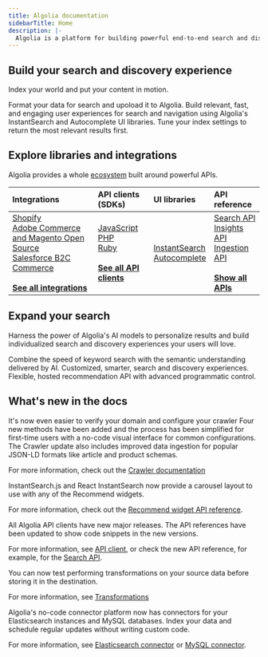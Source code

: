 ```yaml
---
title: Algolia documentation
sidebarTitle: Home
description: |-
  Algolia is a platform for building powerful end-to-end search and discovery solutions.
---
```



<CardGroup cols={3}>
  <Card title="What is Algolia?" href="/guides/getting-starterd/what-is-algolia/" img="/images/search-api.png" />

  <Card title="Try the interactive tutorial" href="https://www.algolia.com/doc/onboarding/" img="/images/interactive-tutorial.png" />

  <Card title="Algolia in three steps (video)" href="https://www.youtube.com/watch?v=yA4KISBv_88" img="/images/three-steps.png" />
</CardGroup>

## Build your search and discovery experience

Index your world and put your content in motion.

<CardGroup cols={3}>
  <Card title="Connect your data" href="/guides/sending-and-managing-data/send-and-update-your-data/" horizontal="true">
    Format your data for search and upoload it to Algolia.
  </Card>

  <Card title="Build your UI" href="https://www.algolia.com/doc/guides/building-search-ui/what-is-instantsearch/js/" horizontal="true">
    Build relevant, fast, and engaging user experiences for search and navigation using Algolia's InstantSearch and Autocomplete UI libraries.
  </Card>

  <Card title="Optimize relevance" href="/guides/managing-results/relevance-overview/" horizontal="true">
    Tune your index settings to return the most relevant results first.
  </Card>
</CardGroup>

## Explore libraries and integrations

Algolia provides a whole [ecosystem](/guides/get-started/ecosystem/) built around powerful APIs.

| Integrations                                                                                                                                                                                                                                                                                                            | API clients (SDKs)                                                                                                                                                                                                                                                    | UI libraries                                                                                                                                                                                                   | API reference                                                                                                                                                                                                                                                                            |
| :---------------------------------------------------------------------------------------------------------------------------------------------------------------------------------------------------------------------------------------------------------------------------------------------------------------------- | :-------------------------------------------------------------------------------------------------------------------------------------------------------------------------------------------------------------------------------------------------------------------- | :------------------------------------------------------------------------------------------------------------------------------------------------------------------------------------------------------------- | :--------------------------------------------------------------------------------------------------------------------------------------------------------------------------------------------------------------------------------------------------------------------------------------- |
| [Shopify](/integrations/shopify/overview/)<br />[Adobe Commerce and Magento Open Source](/integrations/magento-2/getting-started/quick-start/)<br />[Salesforce B2C Commerce](/integrations/salesforce-commerce-cloud-b2c/getting-started/introduction/)<br /><br />[**See all integrations**](/integrayions/overview/) | [JavaScript](https://www.algolia.com/doc/libraries/javascript/v5/)<br />[PHP](https://www.algolia.com/doc/libraries/php/v4/)<br />[Ruby](https://www.algolia.com/doc/libraries/ruby/v3/)<br /><br />[**See all API clients**](https://www.algolia.com/doc/libraries/) | [InstantSearch](https://www.algolia.com/doc/guides/building-search-ui/what-is-instantsearch/js/)<br />[Autocomplete](https://www.algolia.com/doc/ui-libraries/autocomplete/introduction/what-is-autocomplete/) | [Search API](https://www.algolia.com/doc/rest-api/search/)<br />[Insights API](https://www.algolia.com/doc/rest-api/insights/)<br />[Ingestion API](https://www.algolia.com/doc/rest-api/ingestion/)<br /><br />[**Show all APIs**](https://www.algolia.com/doc/api-reference/rest-api/) |

## Expand your search

Harness the power of Algolia's AI models to personalize results and build individualized search and discovery experiences your users will love.

<CardGroup cols={3}>
  <Card title="NeuralSearch" href="/guides/getting-started/neuralsearch" horizontal="true">
    Combine the speed of keyword search with the semantic understanding delivered by AI.
  </Card>

  <Card title="Personalization" href="https://www.algolia.com/doc/guides/personalization/ai-personalization/what-is-ai-personalization/" horizontal="true">
    Customized, smarter, search and discovery experiences.
  </Card>

  <Card title="Recommend" href="/guides/algolia-recommend/overview/" horizontal="true">
    Flexible, hosted recommendation API with advanced programmatic control.
  </Card>
</CardGroup>

## What's new in the docs

<Update label="2024-10-02" description="The next generation of the Algolia Crawler">
  It's now even easier to verify your domain and configure your crawler
  Four new methods have been added and the process has been simplified for first-time users with a no-code visual interface for common configurations.
  The Crawler update also includes improved data ingestion for popular JSON-LD formats like article and product schemas.

  For more information, check out the [Crawler documentation](https://www.algolia.com/doc/tools/crawler/getting-started/overview/)
</Update>

<Update label="2024-08-19" description="Carousel layout for Recommend widgets in InstantSearch">
  InstantSearch.js and React InstantSearch now provide a carousel layout to use with any of the Recommend widgets.

  For more information, check out the [Recommend widget API reference](https://www.algolia.com/doc/api-reference/widgets/frequently-bought-together/js/).
</Update>

<Update label="2024-08-14" description="New major versions of all Algolia API clients">
  All Algolia API clients have new major releases.
  The API references have been updated to show code snippets in the new versions.

  For more information, see [API client](https://www.algolia.com/doc/libraries/), or check the new API reference, for example, for the [Search API](https://www.algolia.com/doc/rest-api/search/).
</Update>

<Update label="2024-07-16" description="Data transformations for connectors available as beta">
  You can now test performing transformations on your source data before storing it in the destination.

  For more information, see [Transformations](/guides/sending-and-managing-data/send-and-update-your-data/connectors/transformations/)
</Update>

<Update label="2024-07-15" description="ElasticSearch and MySQL connectors released">
  Algolia's no-code connector platform now has connectors for your Elasticsearch instances and MySQL databases.
  Index your data and schedule regular updates without writing custom code.

  For more information, see [Elasticsearch connector](/guides/sending-and-managing-data/send-and-update-your-data/connectors/elasticsearch/) or [MySQL connector](/guides/sending-and-managing-data/send-and-update-your-data/connectors/mysql/).
</Update>